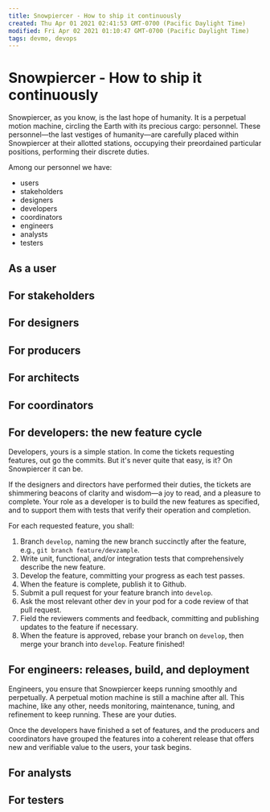 ```yaml
---
title: Snowpiercer - How to ship it continuously
created: Thu Apr 01 2021 02:41:53 GMT-0700 (Pacific Daylight Time)
modified: Fri Apr 02 2021 01:10:47 GMT-0700 (Pacific Daylight Time)
tags: devmo, devops
---
```


# Snowpiercer - How to ship it continuously

Snowpiercer, as you know, is the last hope of humanity. It is a perpetual motion machine, circling the Earth with its precious cargo: personnel. These personnel—the last vestiges of humanity—are carefully placed within Snowpiercer at their allotted stations, occupying their preordained particular positions, performing their discrete duties.

Among our personnel we have:

- users
- stakeholders
- designers
- developers
- coordinators
- engineers
- analysts
- testers

## As a user

## For stakeholders

## For designers

## For producers

## For architects

## For coordinators

## For developers: the new feature cycle

Developers, yours is a simple station. In come the tickets requesting features, out go the commits. But it's never quite that easy, is it? On Snowpiercer it can be.

If the designers and directors have performed their duties, the tickets are shimmering beacons of clarity and wisdom—a joy to read, and a pleasure to complete. Your role as a developer is to build the new features as specified, and to support them with tests that verify their operation and completion.

For each requested feature, you shall:

1. Branch `develop`, naming the new branch succinctly after the feature, e.g., `git branch feature/devzample`.
2. Write unit, functional, and/or integration tests that comprehensively describe the new feature.
3. Develop the feature, committing your progress as each test passes.
4. When the feature is complete, publish it to Github.
5. Submit a pull request for your feature branch into `develop`.
6. Ask the most relevant other dev in your pod for a code review of that pull request.
7. Field the reviewers comments and feedback, committing and publishing updates to the feature if necessary.
8. When the feature is approved, rebase your branch on `develop`, then merge your branch into `develop`. Feature finished!

## For engineers: releases, build, and deployment

Engineers, you ensure that Snowpiercer keeps running smoothly and perpetually. A perpetual motion machine is still a machine after all. This machine, like any other, needs monitoring, maintenance, tuning, and refinement to keep running. These are your duties.

Once the developers have finished a set of features, and the producers and coordinators have grouped the features into a coherent release that offers new and verifiable value to the users, your task begins.

## For analysts

## For testers

